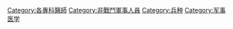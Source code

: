 {{Catmore}}

[[Category:各專科醫師|Category:各專科醫師]]
[[Category:非戰鬥軍事人員|Category:非戰鬥軍事人員]]
[[Category:兵种|Category:兵种]]
[[Category:军事医学|Category:军事医学]]
